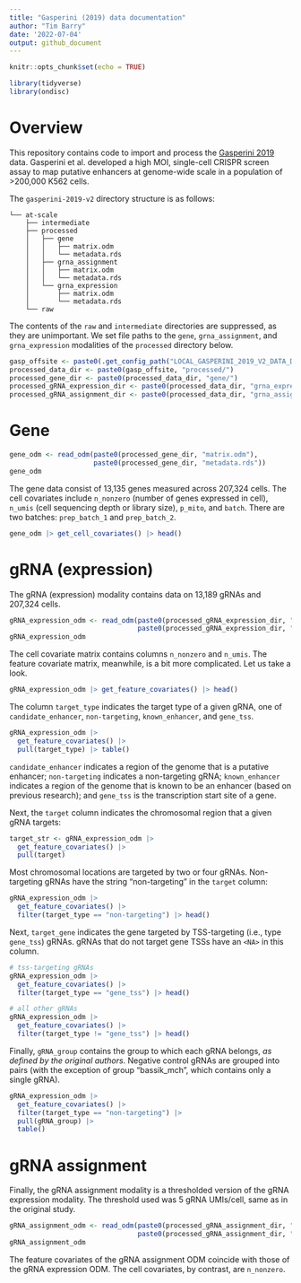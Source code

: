 ```yaml
---
title: "Gasperini (2019) data documentation"
author: "Tim Barry"
date: '2022-07-04'
output: github_document
---
```


```r
knitr::opts_chunk$set(echo = TRUE)
```

```r
library(tidyverse)
library(ondisc)
```

# Overview

This repository contains code to import and process the [Gasperini 2019](https://pubmed.ncbi.nlm.nih.gov/30612741/) data. Gasperini et al. developed a high MOI, single-cell CRISPR screen assay to map putative enhancers at genome-wide scale in a population of \>200,000 K562 cells.

The `gasperini-2019-v2` directory structure is as follows:

    └── at-scale
        ├── intermediate
        ├── processed
        │   ├── gene
        │   │   ├── matrix.odm
        │   │   └── metadata.rds
        │   ├── grna_assignment
        │   │   ├── matrix.odm
        │   │   └── metadata.rds
        │   └── grna_expression
        │       ├── matrix.odm
        │       └── metadata.rds
        └── raw

The contents of the `raw` and `intermediate` directories are suppressed, as they are unimportant. We set file paths to the `gene`, `grna_assignment`, and `grna_expression` modalities of the `processed` directory below.

```r
gasp_offsite <- paste0(.get_config_path("LOCAL_GASPERINI_2019_V2_DATA_DIR"), "at-scale/")
processed_data_dir <- paste0(gasp_offsite, "processed/")
processed_gene_dir <- paste0(processed_data_dir, "gene/")
processed_gRNA_expression_dir <- paste0(processed_data_dir, "grna_expression/")
processed_gRNA_assignment_dir <- paste0(processed_data_dir, "grna_assignment/")
```

# Gene

```r
gene_odm <- read_odm(paste0(processed_gene_dir, "matrix.odm"),
                     paste0(processed_gene_dir, "metadata.rds"))
gene_odm
```

The gene data consist of 13,135 genes measured across 207,324 cells. The cell covariates include `n_nonzero` (number of genes expressed in cell), `n_umis` (cell sequencing depth or library size), `p_mito`, and `batch`. There are two batches: `prep_batch_1` and `prep_batch_2`.

```r
gene_odm |> get_cell_covariates() |> head()
```

# gRNA (expression)

The gRNA (expression) modality contains data on 13,189 gRNAs and 207,324 cells.

```r
gRNA_expression_odm <- read_odm(paste0(processed_gRNA_expression_dir, "matrix.odm"),
                                paste0(processed_gRNA_expression_dir, "metadata.rds"))
gRNA_expression_odm
```

The cell covariate matrix contains columns `n_nonzero` and `n_umis`. The feature covariate matrix, meanwhile, is a bit more complicated. Let us take a look.

```r
gRNA_expression_odm |> get_feature_covariates() |> head()
```

The column `target_type` indicates the target type of a given gRNA, one of `candidate_enhancer`, `non-targeting`, `known_enhancer`, and `gene_tss`.

```r
gRNA_expression_odm |>
  get_feature_covariates() |>
  pull(target_type) |> table()
```

`candidate_enhancer` indicates a region of the genome that is a putative enhancer; `non-targeting` indicates a non-targeting gRNA; `known_enhancer` indicates a region of the genome that is known to be an enhancer (based on previous research); and `gene_tss` is the transcription start site of a gene.

Next, the `target` column indicates the chromosomal region that a given gRNA targets:

```r
target_str <- gRNA_expression_odm |>
  get_feature_covariates() |>
  pull(target)
```

Most chromosomal locations are targeted by two or four gRNAs. Non-targeting gRNAs have the string "non-targeting" in the `target` column:

```r
gRNA_expression_odm |>
  get_feature_covariates() |>
  filter(target_type == "non-targeting") |> head()
```

Next, `target_gene` indicates the gene targeted by TSS-targeting (i.e., type `gene_tss`) gRNAs. gRNAs that do not target gene TSSs have an `<NA>` in this column.

```r
# tss-targeting gRNAs
gRNA_expression_odm |>
  get_feature_covariates() |>
  filter(target_type == "gene_tss") |> head()

# all other gRNAs
gRNA_expression_odm |>
  get_feature_covariates() |>
  filter(target_type != "gene_tss") |> head()
```

Finally, `gRNA_group` contains the group to which each gRNA belongs, *as defined by the original authors*. Negative control gRNAs are grouped into pairs (with the exception of group "bassik_mch", which contains only a single gRNA).

```r
gRNA_expression_odm |>
  get_feature_covariates() |>
  filter(target_type == "non-targeting") |> 
  pull(gRNA_group) |>
  table()
```

# gRNA assignment

Finally, the gRNA assignment modality is a thresholded version of the gRNA expression modality. The threshold used was 5 gRNA UMIs/cell, same as in the original study.

```r
gRNA_assignment_odm <- read_odm(paste0(processed_gRNA_assignment_dir, "matrix.odm"),
                                paste0(processed_gRNA_assignment_dir, "metadata.rds"))
gRNA_assignment_odm
```

The feature covariates of the gRNA assignment ODM coincide with those of the gRNA expression ODM. The cell covariates, by contrast, are `n_nonzero`.
